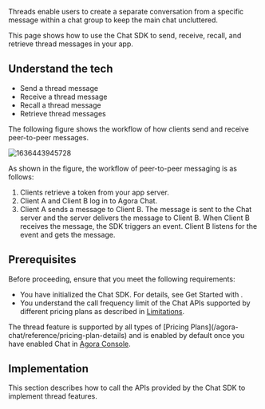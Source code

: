 
Threads enable users to create a separate conversation from a specific message within a chat group to keep the main chat uncluttered.

This page shows how to use the Chat SDK to send, receive, recall, and retrieve thread messages in your app.

## Understand the tech

<Understand />

- Send a thread message
- Receive a thread message
- Recall a thread message
- Retrieve thread messages

The following figure shows the workflow of how clients send and receive peer-to-peer messages.

![1636443945728](https://web-cdn.agora.io/docs-files/1636443945728)

As shown in the figure, the workflow of peer-to-peer messaging is as follows:

1. Clients retrieve a token from your app server.
2. Client A and Client B log in to Agora Chat.
3. Client A sends a message to Client B. The message is sent to the Chat server and the server delivers the message to Client B. When Client B receives the message, the SDK triggers an event. Client B listens for the event and gets the message.


## Prerequisites

Before proceeding, ensure that you meet the following requirements:

- You have initialized the Chat SDK. For details, see <Link to="/agora-chat/get-started/get-started-sdk?platform={{platform.PATH}}">Get Started with <Vpl k="NAME" /></Link>.
- You understand the call frequency limit of the Chat APIs supported by different pricing plans as described in [Limitations](/agora-chat/reference/limitations).

<div class="alert info">The thread feature is supported by all types of [Pricing Plans](/agora-chat/reference/pricing-plan-details) and is enabled by default once you have enabled Chat in <a href="https://console.agora.io/">Agora Console</a>.</div>


## Implementation

This section describes how to call the APIs provided by the Chat SDK to implement thread features.

<ProjectImplement />